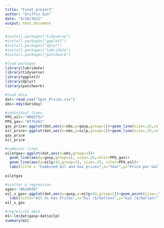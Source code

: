 ```yaml
---
title: "Final project"
author: "Griffin Sun"
date: "4/19/2022"
output: html_document
---
```

```r
#install.packages("tidyverse")
#install.packages("ggplot2")
#install.packages("dplyr")
#install.packages("lubridate")
#install.packages("patchwork")
```
```r
#load packages
library(lubridate)
library(tidyverse)
library(ggplot2)
library(dplyr)
library(patchwork)
```

```r
#load data
dat<-read.csv("Spot_Prices.csv")
obs<-mdy(dat$day)
```

```r
#individual lines
PPG_oil<-"#003f5c"
PPG_gas<-"#ff6361"
gas_price<-ggplot(dat,aes(x=obs,y=gasp,group=1))+geom_line(size=.25,color=PPG_gas)
oil_price<-ggplot(dat,aes(x=obs,y=oilp,group=1))+geom_line(size=.25,color=PPG_oil)
gas_price
oil_price
```

```r
#combines lines
oiletgas<-ggplot(dat,aes(x=obs,group=1))+
  geom_line(aes(y=gasp,group=1), size=.25,color=PPG_gas)+
  geom_line(aes(y=oilp/42,group=1), size=.25, color=PPG_oil)+
  labs(title = "Combined Oil and Gas prices",x="Year",y="Price per Gallon")
  
oiletgas

```

```r
#scatter & regression
ogas<-"#b14939"
oil_v_gas<-ggplot(dat,aes(y=gasp,x=oilp/42,group=1))+geom_point(size=.5,color=ogas) + geom_smooth(method=lm,se=FALSE,color="#95d23e",linetype='solid')+theme_bw()+
  labs(title="Oil Vs Gas Prices",x="Oil ($/Gallon)",y="Gas ($/Gallon)")
oil_v_gas
```
```r
#regression data
m1<-lm(dat$gasp~dat$oilp)
summary(m1)
```

